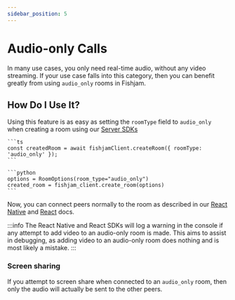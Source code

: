 ```yaml
---
sidebar_position: 5
---
```



# Audio-only Calls

In many use cases, you only need real-time audio, without any video streaming.
If your use case falls into this category, then you can benefit greatly from using `audio_only` rooms in Fishjam.

<!-- TODO(Tomasz Mazur): uncomment this once pricing page is ready -->
<!-- ## Why Should I Care? -->
<!---->
<!-- Audio-only rooms are heavily discounted compared to normal rooms. -->
<!-- As described in more detail on the [pricing page](https://fishjam.io/#pricing), Fishjam rooms are priced based on the total connection time of peers in them. -->
<!-- Audio-only rooms come at a 75% discount. -->
<!-- For example, if you have a normal room with 2 peers connected for 30 minutes, then the total cost of the room will be equal to the cost of 60 minutes. -->
<!-- If the same room were audio-only, then the final cost of the room will only be equal to 15 minutes. -->

## How Do I Use It?

Using this feature is as easy as setting the `roomType` field to `audio_only` when creating a room using our [Server SDKs](/production/server)

<Tabs groupId="language">
  <TabItem value="ts" label="Typescript">
  
    ```ts
    const createdRoom = await fishjamClient.createRoom({ roomType: 'audio_only' });
    ```

  </TabItem>

  <TabItem value="python" label="Python">

    ```python
    options = RoomOptions(room_type="audio_only")
    created_room = fishjam_client.create_room(options)
    ```

  </TabItem>
 </Tabs>

Now, you can connect peers normally to the room as described in our [React Native](/react-native/connecting) and [React](/react/connecting) docs.

:::info
The React Native and React SDKs will log a warning in the console if any attempt to add video to an audio-only room is made.
This aims to assist in debugging, as adding video to an audio-only room does nothing and is most likely a mistake.
:::

### Screen sharing

If you attempt to screen share when connected to an `audio_only` room, then only the audio will actually be sent to the other peers.
